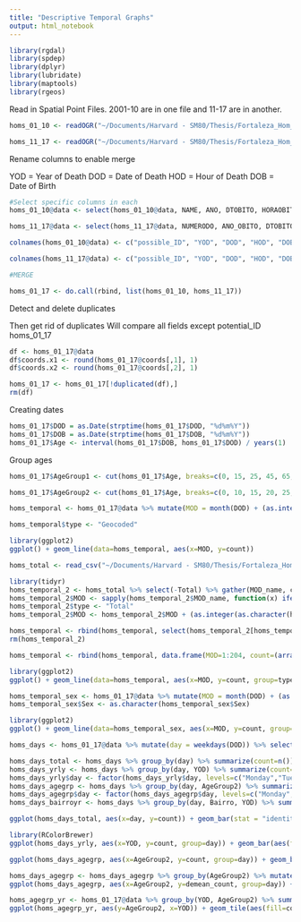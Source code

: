 ```yaml
---
title: "Descriptive Temporal Graphs"
output: html_notebook
---
```


```r
library(rgdal)
library(spdep)
library(dplyr)
library(lubridate)
library(maptools)
library(rgeos)
```

Read in Spatial Point Files. 2001-10 are in one file and 11-17 are in another.

```r
homs_01_10 <- readOGR("~/Documents/Harvard - SM80/Thesis/Fortaleza_Hom_RGit_PRIVATE_Files/2001_10/", "hom2001a2010_final")

homs_11_17 <- readOGR("~/Documents/Harvard - SM80/Thesis/Fortaleza_Hom_RGit_PRIVATE_Files/2011_17/", "hom2011a2017_06042018" )

```

Rename columns to enable merge

YOD = Year of Death
DOD = Date of Death
HOD = Hour of Death
DOB = Date of Birth

```r
#Select specific columns in each
homs_01_10@data <- select(homs_01_10@data, NAME, ANO, DTOBITO, HORAOBITO, DTNASC, IDADE, SEXO, RACACOR, CAUSABAS, LINHAA, LINHAB, LINHAC, LINHAD, LINHAII, nome_novo)

homs_11_17@data <- select(homs_11_17@data, NUMERODO, ANO_OBITO, DTOBITO, HORAOBITO, DTNASC, IDADE, SEXO, RACACOR, CAUSABAS, LINHAA, LINHAB, LINHAC, LINHAD, LINHAII, BAIRRONOVO)

colnames(homs_01_10@data) <- c("possible_ID", "YOD", "DOD", "HOD", "DOB", "Age", "Sex", "Race", "Base_cause", "LineA", "LineB", "LineC", "LineD", "LineII", "Bairro")

colnames(homs_11_17@data) <- c("possible_ID", "YOD", "DOD", "HOD", "DOB", "Age", "Sex", "Race", "Base_cause", "LineA", "LineB", "LineC", "LineD", "LineII", "Bairro")

#MERGE

homs_01_17 <- do.call(rbind, list(homs_01_10, homs_11_17))
```

Detect and delete duplicates


Then get rid of duplicates
Will compare all fields except potential_ID
homs_01_17

```r
df <- homs_01_17@data
df$coords.x1 <- round(homs_01_17@coords[,1], 1)
df$coords.x2 <- round(homs_01_17@coords[,2], 1)

homs_01_17 <- homs_01_17[!duplicated(df),]
rm(df)
```


Creating dates

```r
homs_01_17$DOD = as.Date(strptime(homs_01_17$DOD, "%d%m%Y"))
homs_01_17$DOB = as.Date(strptime(homs_01_17$DOB, "%d%m%Y"))
homs_01_17$Age <- interval(homs_01_17$DOB, homs_01_17$DOD) / years(1)
```

Group ages

```r
homs_01_17$AgeGroup1 <- cut(homs_01_17$Age, breaks=c(0, 15, 25, 45, 65, Inf), labels=c("0-14","15-24","25-44","45-64","65+"))

homs_01_17$AgeGroup2 <- cut(homs_01_17$Age, breaks=c(0, 10, 15, 20, 25, 35, 45, 55, 75, Inf), labels=c("0-9","10-14","15-19","20-24","25-34","35-44","45-54","55-74","75+"))
```

```r
homs_temporal <- homs_01_17@data %>% mutate(MOD = month(DOD) + (as.integer(as.character(YOD))-2001)*12) %>% group_by(MOD) %>% summarize(count=n()) %>% na.omit()

homs_temporal$type <- "Geocoded"
```

```r
library(ggplot2)
ggplot() + geom_line(data=homs_temporal, aes(x=MOD, y=count))
```

```r
homs_total <- read_csv("~/Documents/Harvard - SM80/Thesis/Fortaleza_Hom_RGit_PRIVATE_Files/Total_homs_geo_nongeo.csv")
```

```r
library(tidyr)
homs_temporal_2 <- homs_total %>% select(-Total) %>% gather(MOD_name, count, January:December)
homs_temporal_2$MOD <- sapply(homs_temporal_2$MOD_name, function(x) ifelse(x=="January", 1, ifelse(x=="February", 2, ifelse(x=="March", 3, ifelse(x=="April", 4, ifelse(x=="May", 5, ifelse(x=="June", 6, ifelse(x=="July", 7, ifelse(x=="August", 8, ifelse(x=="September", 9, ifelse(x=="October", 10, ifelse(x=="November", 11, ifelse(x=="December", 12, NA)))))))))))))
homs_temporal_2$type <- "Total"
homs_temporal_2$MOD <- homs_temporal_2$MOD + (as.integer(as.character(homs_temporal_2$YOD))-2001)*12

homs_temporal <- rbind(homs_temporal, select(homs_temporal_2[homs_temporal_2$YOD != "Total", ], MOD, count, type))
rm(homs_temporal_2)
```

```r
homs_temporal <- rbind(homs_temporal, data.frame(MOD=1:204, count=(arrange(filter(homs_temporal, type=="Total"), MOD)$count - arrange(filter(homs_temporal, type=="Geocoded"), MOD)$count), type=rep("Missing",204)))
```

```r
library(ggplot2)
ggplot() + geom_line(data=homs_temporal, aes(x=MOD, y=count, group=type, color=type)) + xlab("Time") + ylab("Homicide Count") + scale_x_continuous(breaks=seq(6,204,12), labels=c(as.character(2001:2017))) + theme(axis.text.x = element_text(angle=45))
```

```r
homs_temporal_sex <- homs_01_17@data %>% mutate(MOD = month(DOD) + (as.integer(as.character(YOD))-2001)*12) %>% group_by(MOD, Sex) %>% summarize(count=n()) %>% na.omit() %>% filter(Sex != "I")
homs_temporal_sex$Sex <- as.character(homs_temporal_sex$Sex)
```

```r
library(ggplot2)
ggplot() + geom_line(data=homs_temporal_sex, aes(x=MOD, y=count, group=Sex, color=Sex)) + xlab("Time") + ylab("Homicide Count") + scale_x_continuous(breaks=seq(6,204,12), labels=c(as.character(2001:2017))) + theme(axis.text.x = element_text(angle=45))
```

```r
homs_days <- homs_01_17@data %>% mutate(day = weekdays(DOD)) %>% select(YOD, MOD, Sex, Bairro, AgeGroup2, day)
```

```r
homs_days_total <- homs_days %>% group_by(day) %>% summarize(count=n()) %>% na.omit()
homs_days_yrly <- homs_days %>% group_by(day, YOD) %>% summarize(count=n()) %>% na.omit() %>% mutate(day_yr=paste0(YOD,"_",day))
homs_days_yrly$day <- factor(homs_days_yrly$day, levels=c("Monday","Tuesday", "Wednesday", "Thursday", "Friday", "Saturday", "Sunday"))
homs_days_agegrp <- homs_days %>% group_by(day, AgeGroup2) %>% summarize(count=n()) %>% na.omit()
homs_days_agegrp$day <- factor(homs_days_agegrp$day, levels=c("Monday","Tuesday", "Wednesday", "Thursday", "Friday", "Saturday", "Sunday"))
homs_days_bairroyr <- homs_days %>% group_by(day, Bairro, YOD) %>% summarize(count=n()) %>% na.omit()
```

```r
ggplot(homs_days_total, aes(x=day, y=count)) + geom_bar(stat = "identity", fill="firebrick3") + scale_x_discrete(limits=c("Monday","Tuesday","Wednesday","Thursday","Friday","Saturday","Sunday")) + xlab("Day of the Week") + ylab("Count")
```

```r
library(RColorBrewer)
ggplot(homs_days_yrly, aes(x=YOD, y=count, group=day)) + geom_bar(aes(fill=day), stat = "identity", position="dodge", size=0.1, color="black") + scale_fill_brewer(palette = "Blues") + xlab("Day of the Week by Year") + ylab("Count") 
```

```r

ggplot(homs_days_agegrp, aes(x=AgeGroup2, y=count, group=day)) + geom_bar(aes(fill=day), stat = "identity", position="dodge", size=0.1, color="black") + scale_fill_brewer(palette = "Blues") + xlab("Day of the Week by Age Group") + ylab("Count") 
```

```r
homs_days_agegrp <- homs_days_agegrp %>% group_by(AgeGroup2) %>% mutate(demean_count=count-mean(count))
ggplot(homs_days_agegrp, aes(x=AgeGroup2, y=demean_count, group=day)) + geom_bar(aes(fill=day), stat = "identity", position="dodge", size=0.1, color="black") + scale_fill_brewer(palette = "Blues") + xlab("Day of the Week by Age Group") + ylab("De-meaned Count") 
```

```r
homs_agegrp_yr <- homs_01_17@data %>% group_by(YOD, AgeGroup2) %>% summarize(count=n()) %>% na.omit()
ggplot(homs_agegrp_yr, aes(y=AgeGroup2, x=YOD)) + geom_tile(aes(fill=count), color="white") + theme_grey() + labs(y = "Age Group", x = "Year") + scale_fill_gradient(low = "#C6DBEF", high = "#08519C") + scale_x_discrete(expand = c(0, 0)) + scale_y_discrete(expand = c(0, 0))
```


